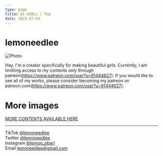 ```yaml
---
type: page
title: AI GIRLs | Top
date: 2023-07-04
---
```


# lemoneedlee

<Image
  src="/images/003.png"
  alt="Photo"
  width={540}
  height={960}
  priority
  className="next-image"
/>

Hey, I'm a creator specifically for making beautiful girls.
Currently, I am limitting access to my contents only through patreon(https://www.patreon.com/user?u=91444627).
If you would like to see all of my works, please consider becoming my patreon on patreon.com(https://www.patreon.com/user?u=91444627).

# More images
<div class="center">
<a class="btn" href="https://www.patreon.com/user?u=91444627" target="_blank">MORE CONTENTS AVAILABLE HERE</a>
</div>

---

<div>

  TikTok [@lemoneedlee](https://www.tiktok.com/@lemoneedlee)
  <br />
  Twitter [@lemoneedlee](https://twitter.com/lemoneedlee)
  <br />
  Instagram [@lemon_obari](https://instagram.com/lemon_obari)
  <br />
  Email lemoneedlee@gmail.com
</div>
